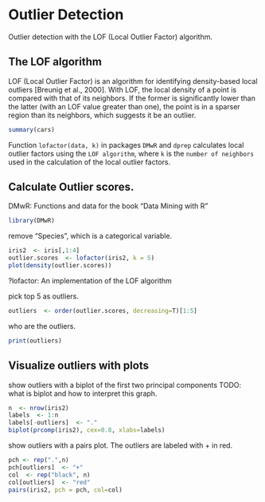 Outlier Detection
========================================================

Outlier detection with the LOF (Local Outlier Factor) algorithm.


The LOF algorithm
-----------------
LOF (Local Outlier Factor) is an algorithm for identifying density-based local outliers [Breunig et al., 2000]. With LOF, the local density of a point is compared with that of its neighbors. If the former is significantly lower than the latter (with an LOF value greater than one), the point is in a sparser region than its neighbors, which suggests it be an outlier.


```r
summary(cars)
```
Function `lofactor(data, k)` in packages `DMwR` and `dprep` calculates local outlier factors using the `LOF algorithm`, where `k` is the `number of neighbors` used in the calculation of the local outlier factors.

Calculate Outlier scores.
----------

DMwR: Functions and data for the book "Data Mining with R"

```r
library(DMwR)
```


remove "Species", which is a categorical variable. 

```r
iris2  <- iris[,1:4]
outlier.scores  <- lofactor(iris2, k = 5)
plot(density(outlier.scores))
```
?lofactor: An implementation of the LOF algorithm

pick top 5 as outliers.
```r
outliers  <- order(outlier.scores, decreasing=T)[1:5]
```

who are the outliers. 
```r
print(outliers)
```


Visualize outliers with plots
---------

show outliers with a biplot of the first two principal components
TODO: what is biplot and how to interpret this graph.
```r
n  <- nrow(iris2)
labels  <- 1:n
labels[-outliers]  <- "."
biplot(prcomp(iris2), cex=0.8, xlabs=labels)
```

show outliers with a pairs plot. The outliers are labeled with + in red.

```r
pch <- rep(".",n)
pch[outliers]  <- "+"
col  <- rep("black", n)
col[outliers]  <- "red"
pairs(iris2, pch = pch, col=col)
```


